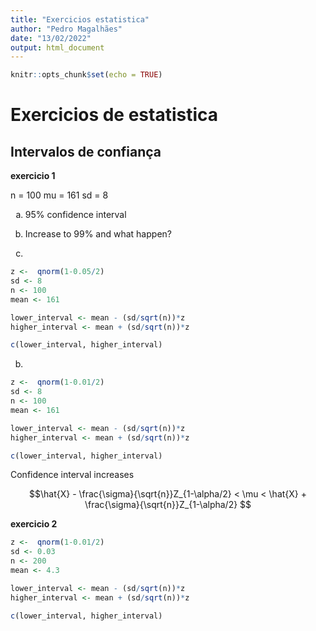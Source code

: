 ```yaml
---
title: "Exercicios estatistica"
author: "Pedro Magalhães"
date: "13/02/2022"
output: html_document
---
```


```r
knitr::opts_chunk$set(echo = TRUE)
```

# Exercicios de estatistica

## Intervalos de confiança

**exercicio 1**

n = 100
mu = 161
sd = 8

a) 95% confidence interval
b) Increase to 99% and what happen?

a)       

```r

z <-  qnorm(1-0.05/2)
sd <- 8
n <- 100
mean <- 161

lower_interval <- mean - (sd/sqrt(n))*z
higher_interval <- mean + (sd/sqrt(n))*z

c(lower_interval, higher_interval)

```

b) 


```r

z <-  qnorm(1-0.01/2)
sd <- 8
n <- 100
mean <- 161

lower_interval <- mean - (sd/sqrt(n))*z
higher_interval <- mean + (sd/sqrt(n))*z

c(lower_interval, higher_interval)

```

Confidence interval increases


$$\hat{X} - \frac{\sigma}{\sqrt{n}}Z_{1-\alpha/2} < \mu < \hat{X} +  \frac{\sigma}{\sqrt{n}}Z_{1-\alpha/2} $$

**exercicio 2**

```r



z <-  qnorm(1-0.01/2)
sd <- 0.03
n <- 200
mean <- 4.3

lower_interval <- mean - (sd/sqrt(n))*z
higher_interval <- mean + (sd/sqrt(n))*z

c(lower_interval, higher_interval)

```


